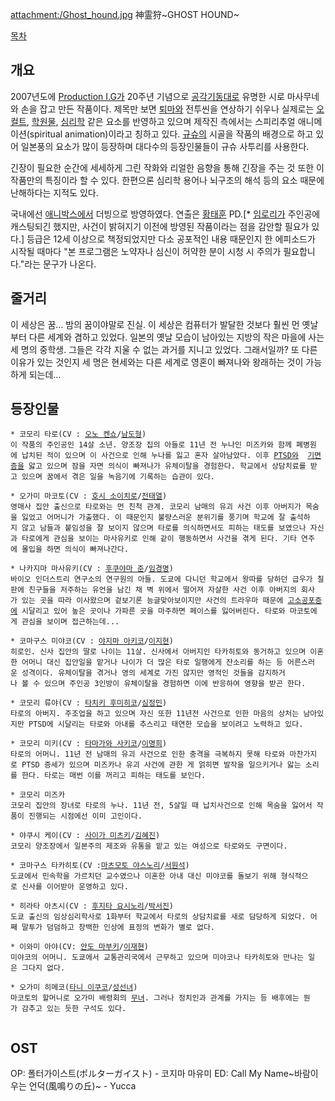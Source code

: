 attachment:/Ghost_hound.jpg
神霊狩~GHOST HOUND~

[[목차]]
== 개요 ==
2007년도에 [[Production I.G]]가 20주년 기념으로 [[공각기동대]]로 유명한 시로 마사무네와 손을 잡고 만든 작품이다. 제목만 보면 [[퇴마]]와 전투씬을 연상하기 쉬우나 실제로는 [[오컬트]], [[학원물]], [[심리학]] 같은 요소를 반영하고 있으며 제작진 측에서는 스피리추얼 애니메이션(spiritual animation)이라고 칭하고 있다. [[규슈]]의 시골을 작품의 배경으로 하고 있어 일본풍의 요소가 많이 등장하며 대다수의 등장인물들이 규슈 사투리를 사용한다.

긴장이 필요한 순간에 세세하게 그린 작화와 리얼한 음향을 통해 긴장을 주는 것 또한 이 작품만의 특징이라 할 수 있다. 한편으론 심리학 용어나 뇌구조의 해석 등의 요소 때문에 난해하다는 지적도 있다.

국내에선 [[애니박스]]에서 더빙으로 방영하였다. 연출은 [[황태훈]] PD.[* [[임하진|임로리]]가 주인공에 캐스팅되긴 했지만, 사건이 밝혀지기 이전에 방영된 작품이라는 점을 감안할 필요가 있다.] 등급은 12세 이상으로 책정되었지만 다소 공포적인 내용 때문인지 한 에피소드가 시작될 때마다 "본 프로그램은 노약자나 심신이 허약한 분이 시청 시 주의가 필요합니다."라는 문구가 나온다.

== 줄거리 ==
이 세상은 꿈… 밤의 꿈이야말로 진실. 이 세상은 컴퓨터가 발달한 것보다 훨씬 먼 옛날부터 다른 세계와 겸하고 있었다. 일본의 옛날 모습이 남아있는 지방의 작은 마을에 사는 세 명의 중학생. 그들은 각각 지울 수 없는 과거를 지니고 있었다. 그래서일까? 또 다른 이유가 있는 것인지 세 명은 현세와는 다른 세계로 영혼이 빠져나와 왕래하는 것이 가능하게 되는데…

== 등장인물 ==
 * 코모리 타로(CV : [[오노 켄쇼]]/[[남도형]])
 이 작품의 주인공인 14살 소년. 양조장 집의 아들로 11년 전 누나인 미즈카와 함께 폐병원에 납치된 적이 있으며 이 사건으로 인해 누나를 잃고 혼자 살아남았다. 이후 [[PTSD]]와  [[기면증]]을 앓고 있으며 잠을 자면 의식이 빠져나가 유체이탈을 경험한다. 학교에서 상담치료를 받고 있으며 꿈에서 겪은 일을 녹음기에 기록하는 습관이 있다.

 * 오가미 마코토(CV : [[호시 소이치로]]/[[전태열]])
 영매사 집안 출신으로 타로와는 먼 친척 관계. 코모리 남매의 유괴 사건 이후 아버지가 목숨을 잃었고 어머니가 가출했다. 이 때문인지 불량스러운 분위기를 풍기며 학교에 잘 출석하지 않고 남들과 붙임성을 잘 보이지 않으며 타로를 의식하면서도 피하는 태도를 보였으나 자신과 타로에게 관심을 보이는 마사유키로 인해 같이 행동하면서 사건을 겪게 된다. 기타 연주에 몰입을 하면 의식이 빠져나간다.

 * 나카지마 마사유키(CV : [[후쿠야마 준]]/[[임하진|임경명]])
 바이오 인더스트리 연구소의 연구원의 아들. 도쿄에 다니던 학교에서 왕따를 당하던 급우가 칠판에 친구들을 저주하는 유언을 남긴 채 벽 위에서 떨어져 자살한 사건 이후 아버지의 회사가 있는 곳을 따라 이사왔으며 겉보기론 능글맞아보이지만 사건의 트라우마 때문에 [[고소공포증]]에 시달리고 있어 높은 곳이나 가파른 곳을 마주하면 페이스를 잃어버린다. 타로와 마코토에게 관심을 보이며 접근하는데...

 * 코마구스 미야코(CV : [[야지마 아키코]]/[[이지현]])
 히로인. 신사 집안의 딸로 나이는 11살. 신사에서 아버지인 타카히토와 동거하고 있으며 이혼한 어머니 대신 집안일을 맡거나 나이가 더 많은 타로 일행에게 잔소리를 하는 등 어른스러운 성격이다. 유체이탈을 겪거나 영의 세계로 가진 않지만 영적인 것들을 감지하거나 볼 수 있으며 주인공 3인방이 유체이탈을 경험하면 이에 반응하여 영향을 받곤 한다. 

 * 코모리 류야(CV : [[타치키 후미히코]]/[[심정민]])
 타로의 아버지. 주조업을 하고 있으며 자신 또한 11년전 사건으로 인한 마음의 상처는 남아있지만 PTSD에 시달리는 타로와 아내를 추스리고 태연한 모습을 보이려고 노력하고 있다.

 * 코모리 미키(CV : [[타마가와 사키코]]/[[이명희]])
 타로의 어머니. 11년 전 남매의 유괴 사건으로 인한 충격을 극복하지 못해 타로와 마찬가지로 PTSD 증세가 있으며 미즈카나 유괴 사건에 관한 게 얽히면 발작을 일으키거나 앓는 소리를 한다. 타로는 매번 이를 꺼리고 피하는 태도를 보인다.

 * 코모리 미즈카
 코모리 집안의 장녀로 타로의 누나. 11년 전, 5살일 때 납치사건으로 인해 목숨을 잃어서 작품이 진행되는 시점에선 이미 고인이다.

 * 야쿠시 케이(CV : [[사이가 미츠키]]/[[김혜진]])
 코모리 양조장에서 일본주의 제조와 유통을 맡고 있는 여성으로 타로와도 구면이다.

 * 코마구스 타카히토(CV :[[마츠모토 야스노리]]/[[서원석]])
 도쿄에서 민속학을 가르치던 교수였으나 이혼한 아내 대신 미야코를 돌보기 위해 형식적으로 신사를 이어받아 운영하고 있다.

 * 히라타 아츠시(CV : [[후지타 요시노리]]/[[박서진]])
 도쿄 출신의 임상심리학사로 1화부터 학교에서 타로의 상담치료를 새로 담당하게 되었다. 어째 말투가 덤덤하고 창백한 인상에 표정의 변화가 별로 없다.

 * 이와미 아야(CV: [[안도 마부키]]/[[이재현]])
 미야코의 어머니. 도쿄에서 교통관리국에서 근무하고 있으며 미야코나 타카히토와 만나는 일은 그다지 없다.

 * 오가미 히메코([[타니 이쿠코]]/[[성선녀]])
 마코토의 할머니로 오가미 배령회의 [[무녀]]. 그러나 정치인과 관계를 가지는 등 배후에는 뭔가 감추고 있는 듯한 구석도 있다.
  
== OST ==
OP: 폴터가이스트(ポルターガイスト) - 코지마 마유미 
ED: Call My Name~바람이 우는 언덕(風鳴りの丘)~ - Yucca
